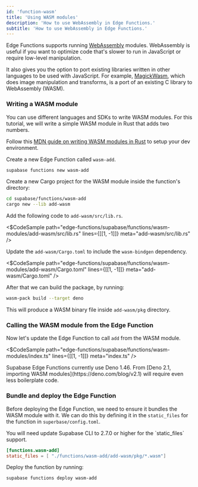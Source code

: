 ```yaml
---
id: 'function-wasm'
title: 'Using WASM modules'
description: 'How to use WebAssembly in Edge Functions.'
subtitle: 'How to use WebAssembly in Edge Functions.'
---
```


Edge Functions supports running [WebAssembly](https://developer.mozilla.org/en-US/docs/WebAssembly) modules. WebAssembly is useful if you want to optimize code that's slower to run in JavaScript or require low-level manipulation.

It also gives you the option to port existing libraries written in other languages to be used with JavaScript. For example, [MagickWasm](https://supabase.com/docs/guides/functions/examples/image-manipulation), which does image manipulation and transforms, is a port of an existing C library to WebAssembly (WASM).

### Writing a WASM module

You can use different languages and SDKs to write WASM modules. For this tutorial, we will write a simple WASM module in Rust that adds two numbers.

Follow this [MDN guide on writing WASM modules in Rust](https://developer.mozilla.org/en-US/docs/WebAssembly/Rust_to_Wasm) to setup your dev environment.

Create a new Edge Function called `wasm-add`.

```bash
supabase functions new wasm-add
```

Create a new Cargo project for the WASM module inside the function's directory:

```bash
cd supabase/functions/wasm-add
cargo new --lib add-wasm
```

Add the following code to `add-wasm/src/lib.rs`.

<$CodeSample
path="edge-functions/supabase/functions/wasm-modules/add-wasm/src/lib.rs"
lines={[[1, -1]]}
meta="add-wasm/src/lib.rs"
/>

Update the `add-wasm/Cargo.toml` to include the `wasm-bindgen` dependency.

<$CodeSample
path="edge-functions/supabase/functions/wasm-modules/add-wasm/Cargo.toml"
lines={[[1, -1]]}
meta="add-wasm/Cargo.toml"
/>

After that we can build the package, by running:

```bash
wasm-pack build --target deno
```

This will produce a WASM binary file inside `add-wasm/pkg` directory.

### Calling the WASM module from the Edge Function

Now let's update the Edge Function to call `add` from the WASM module.

<$CodeSample
path="edge-functions/supabase/functions/wasm-modules/index.ts"
lines={[[1, -1]]}
meta="index.ts"
/>

<Admonition type="info">
  Supabase Edge Functions currently use Deno 1.46. From [Deno 2.1, importing WASM
  modules](https://deno.com/blog/v2.1) will require even less boilerplate code.
</Admonition>

### Bundle and deploy the Edge Function

Before deploying the Edge Function, we need to ensure it bundles the WASM module with it. We can do this by defining it in the `static_files` for the function in `superbase/config.toml`.

<Admonition type="info">
  You will need update Supabase CLI to 2.7.0 or higher for the `static_files` support.
</Admonition>

```toml
[functions.wasm-add]
static_files = [ "./functions/wasm-add/add-wasm/pkg/*.wasm"]
```

Deploy the function by running:

```bash
supabase functions deploy wasm-add
```
